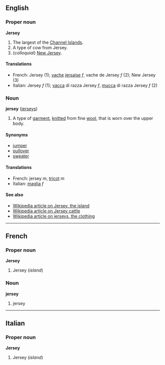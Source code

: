 ==English==
===Proper noun===
'''Jersey'''

#The largest of the [[Channel Islands]].
#A type of cow from Jersey.
#(''colloquial'') [[New Jersey]]. 

====Translations====

*French: Jersey (1); [[vache]] [[jersaise]] ''f'', vache de Jersey ''f'' (2); New Jersey (3)
*Italian: Jersey ''f'' (1); [[vacca]] di razza Jersey ''f'', [[mucca]] di razza Jersey ''f'' (2)

===Noun===
'''jersey''' ([[jerseys]])

#A type of [[garment]], [[knit]]ted from fine [[wool]], that is worn over the upper body.

====Synonyms====
*[[jumper]]<!-- australia -->
*[[pullover]]
*[[sweater]]<!-- usa -->

====Translations====
*French: jersey ''m'', [[tricot]] ''m''
*Italian: [[maglia]] ''f''

====See also====
*[[w:Jersey|Wikipedia article on Jersey, the island]]
*[[w:Jersey_cattle|Wikipedia article on Jersey cattle]]
*[[w:Jersey_(clothing)|Wikipedia article on jerseys, the clothing]]

----

==French==
===Proper noun===
'''Jersey'''

#Jersey (''island'')

===Noun===
'''jersey'''

#jersey

----
==Italian==
===Proper noun===
'''Jersey'''

#Jersey (''island'')